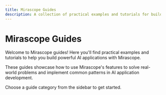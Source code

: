 ```yaml
---
title: Mirascope Guides
description: A collection of practical examples and tutorials for building AI applications with Mirascope. These guides showcase real-world applications and common patterns using Mirascope's features.
---
```


# Mirascope Guides

Welcome to Mirascope guides! Here you'll find practical examples and tutorials to help you build powerful AI applications with Mirascope.

These guides showcase how to use Mirascope's features to solve real-world problems and implement common patterns in AI application development.

Choose a guide category from the sidebar to get started.